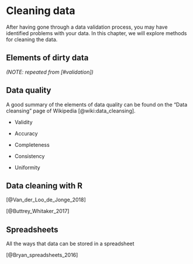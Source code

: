 # Cleaning data {#cleaning}

After having gone through a data validation process, you may have identified problems with your data. In this chapter, we will explore methods for cleaning the data.

## Elements of dirty data

_(NOTE: repeated from [#validation])_



## Data quality

A good summary of the elements of data quality can be found on the "Data cleansing" page of Wikipedia [@wiki:data_cleansing].

* Validity

* Accuracy

* Completeness

* Consistency

* Uniformity


## Data cleaning with R

[@Van_der_Loo_de_Jonge_2018]

[@Buttrey_Whitaker_2017]



## Spreadsheets

All the ways that data can be stored in a spreadsheet

[@Bryan_spreadsheets_2016]
